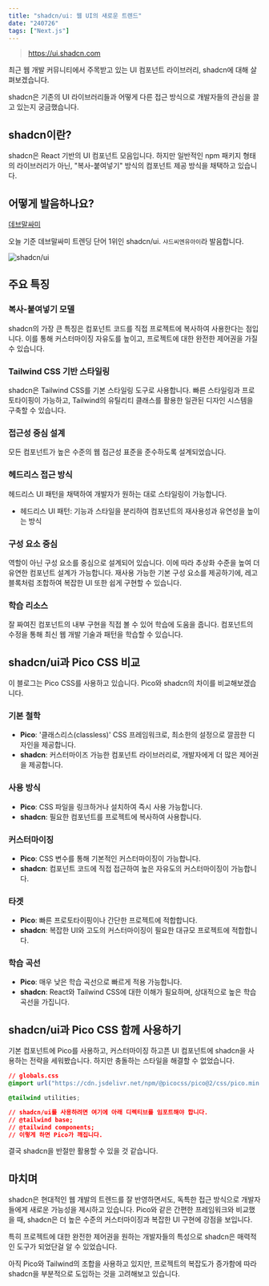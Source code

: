 ```yaml
---
title: "shadcn/ui: 웹 UI의 새로운 트렌드"
date: "240726"
tags: ["Next.js"]
---
```


> https://ui.shadcn.com

최근 웹 개발 커뮤니티에서 주목받고 있는 UI 컴포넌트 라이브러리, shadcn에 대해 살펴보겠습니다.

shadcn은 기존의 UI 라이브러리들과 어떻게 다른 접근 방식으로 개발자들의 관심을 끌고 있는지 궁금했습니다.

## shadcn이란?

shadcn은 React 기반의 UI 컴포넌트 모음입니다. 하지만 일반적인 npm 패키지 형태의 라이브러리가 아닌, "복사-붙여넣기" 방식의 컴포넌트 제공 방식을 채택하고 있습니다.

## 어떻게 발음하나요?

[데브말싸미](https://dev-malssami.site/home?view=trend&page=1)

오늘 기준 데브말싸미 트렌딩 단어 1위인 shadcn/ui. `샤드씨엔유아이`라 발음합니다.

![shadcn/ui](https://xwlzsjptceqwklguvvfz.supabase.co/storage/v1/object/sign/daylog/240726-1.png?token=eyJhbGciOiJIUzI1NiIsInR5cCI6IkpXVCJ9.eyJ1cmwiOiJkYXlsb2cvMjQwNzI2LTEucG5nIiwiaWF0IjoxNzIxOTgzMTQ4LCJleHAiOjQ4NzU1ODMxNDh9.sygMSyh16bG1NqY-M04ZaYmsC-RmTfKr6Ua1-eRGaPQ&t=2024-07-26T08%3A39%3A08.872Z)

## 주요 특징

### 복사-붙여넣기 모델

shadcn의 가장 큰 특징은 컴포넌트 코드를 직접 프로젝트에 복사하여 사용한다는 점입니다. 이를 통해 커스터마이징 자유도를 높이고, 프로젝트에 대한 완전한 제어권을 가질 수 있습니다.

### Tailwind CSS 기반 스타일링

shadcn은 Tailwind CSS를 기본 스타일링 도구로 사용합니다. 빠른 스타일링과 프로토타이핑이 가능하고, Tailwind의 유틸리티 클래스를 활용한 일관된 디자인 시스템을 구축할 수 있습니다.

### 접근성 중심 설계

모든 컴포넌트가 높은 수준의 웹 접근성 표준을 준수하도록 설계되었습니다.

### 헤드리스 접근 방식

헤드리스 UI 패턴을 채택하여 개발자가 원하는 대로 스타일링이 가능합니다.

- 헤드리스 UI 패턴: 기능과 스타일을 분리하여 컴포넌트의 재사용성과 유연성을 높이는 방식

### 구성 요소 중심

역할이 아닌 구성 요소를 중심으로 설계되어 있습니다. 이에 따라 추상화 수준을 높여 더 유연한 컴포넌트 설계가 가능합니다. 재사용 가능한 기본 구성 요소를 제공하기에, 레고 블록처럼 조합하여 복잡한 UI 또한 쉽게 구현할 수 있습니다.

### 학습 리소스

잘 짜여진 컴포넌트의 내부 구현을 직접 볼 수 있어 학습에 도움을 줍니다. 컴포넌트의 수정을 통해 최신 웹 개발 기술과 패턴을 학습할 수 있습니다.

## shadcn/ui과 Pico CSS 비교

이 블로그는 Pico CSS를 사용하고 있습니다. Pico와 shadcn의 차이를 비교해보겠습니다.

### 기본 철학

- **Pico**: '클래스리스(classless)' CSS 프레임워크로, 최소한의 설정으로 깔끔한 디자인을 제공합니다.
- **shadcn**: 커스터마이즈 가능한 컴포넌트 라이브러리로, 개발자에게 더 많은 제어권을 제공합니다.

### 사용 방식

- **Pico**: CSS 파일을 링크하거나 설치하여 즉시 사용 가능합니다.
- **shadcn**: 필요한 컴포넌트를 프로젝트에 복사하여 사용합니다.

### 커스터마이징

- **Pico**: CSS 변수를 통해 기본적인 커스터마이징이 가능합니다.
- **shadcn**: 컴포넌트 코드에 직접 접근하여 높은 자유도의 커스터마이징이 가능합니다.

### 타겟

- **Pico**: 빠른 프로토타이핑이나 간단한 프로젝트에 적합합니다.
- **shadcn**: 복잡한 UI와 고도의 커스터마이징이 필요한 대규모 프로젝트에 적합합니다.

### 학습 곡선

- **Pico**: 매우 낮은 학습 곡선으로 빠르게 적용 가능합니다.
- **shadcn**: React와 Tailwind CSS에 대한 이해가 필요하며, 상대적으로 높은 학습 곡선을 가집니다.

## shadcn/ui과 Pico CSS 함께 사용하기

기본 컴포넌트에 Pico를 사용하고, 커스터마이징 하고픈 UI 컴포넌트에 shadcn을 사용하는 전략을 세워봤습니다. 하지만 충돌하는 스타일을 해결할 수 없었습니다.

```CSS
// globals.css
@import url("https://cdn.jsdelivr.net/npm/@picocss/pico@2/css/pico.min.css");

@tailwind utilities;

// shadcn/ui를 사용하려면 여기에 아래 디렉티브를 임포트해야 합니다.
// @tailwind base;
// @tailwind components;
// 이렇게 하면 Pico가 깨집니다.
```

결국 shadcn을 반절만 활용할 수 있을 것 같습니다.

## 마치며

shadcn은 현대적인 웹 개발의 트렌드를 잘 반영하면서도, 독특한 접근 방식으로 개발자들에게 새로운 가능성을 제시하고 있습니다. Pico와 같은 간편한 프레임워크와 비교했을 때, shadcn은 더 높은 수준의 커스터마이징과 복잡한 UI 구현에 강점을 보입니다.

특히 프로젝트에 대한 완전한 제어권을 원하는 개발자들의 특성으로 shadcn은 매력적인 도구가 되었단걸 알 수 있었습니다.

아직 Pico와 Tailwind의 조합을 사용하고 있지만, 프로젝트의 복잡도가 증가함에 따라 shadcn을 부분적으로 도입하는 것을 고려해보고 있습니다.
